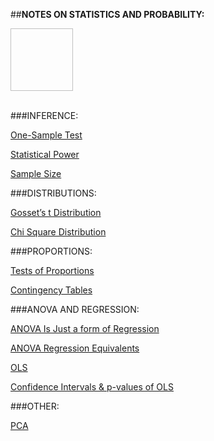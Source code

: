 ##**NOTES ON STATISTICS AND PROBABILITY:**



<img link rel="shortcut icon" type="image/png" href="https://cloud.githubusercontent.com/assets/9312897/10532073/d5bb5c94-7387-11e5-9e7f-6c2fadfce392.png" width="100" height="100">
<br><br>

###INFERENCE:

  [One-Sample Test](http://rinterested.github.io/statistics/one_sample_test.html)

  [Statistical Power](http://rinterested.github.io/statistics/power.html)

  [Sample Size](http://rinterested.github.io/statistics/sample_size.html)

###DISTRIBUTIONS:

  [Gosset's t Distribution](http://rinterested.github.io/statistics/t_distribution.html)

  [Chi Square Distribution](http://rinterested.github.io/statistics/chi_square.html)


###PROPORTIONS:

  [Tests of Proportions](http://rinterested.github.io/statistics/tests_of_proportions.html)
  
  [Contingency Tables](http://rinterested.github.io/statistics/contingency_tables.html)
  

###ANOVA AND REGRESSION:

  [ANOVA Is Just a form of Regression](http://rinterested.github.io/statistics/ANOVA_is_regression.html)

  [ANOVA Regression Equivalents](http://rinterested.github.io/statistics/ANOVA.html)
  
  [OLS](http://rinterested.github.io/statistics/OLS.html)
  
  [Confidence Intervals & p-values of OLS](http://rinterested.github.io/statistics/confidence_intervals_and_p_value_in_OLS.html)

###OTHER:

  [PCA](http://rinterested.github.io/statistics/PCA.html)
